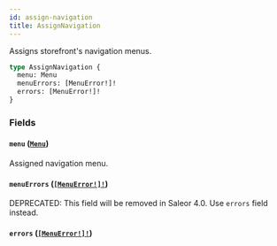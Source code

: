 ```yaml
---
id: assign-navigation
title: AssignNavigation
---
```


Assigns storefront's navigation menus.

```graphql
type AssignNavigation {
  menu: Menu
  menuErrors: [MenuError!]!
  errors: [MenuError!]!
}
```

### Fields

#### `menu` ([`Menu`](/developer/api-reference/objects/menu))

Assigned navigation menu.

#### `menuErrors` ([`[MenuError!]!`](/developer/api-reference/objects/menu-error))

<span class="badge badge--warning">DEPRECATED: This field will be removed in Saleor 4.0. Use `errors` field instead.</span>

#### `errors` ([`[MenuError!]!`](/developer/api-reference/objects/menu-error))
